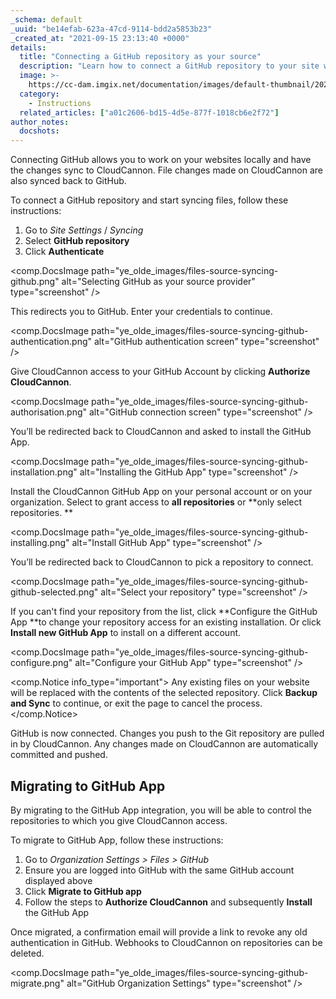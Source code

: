 ```yaml
---
_schema: default
_uuid: "be14efab-623a-47cd-9114-bdd2a5853b23"
_created_at: "2021-09-15 23:13:40 +0000"
details:
  title: "Connecting a GitHub repository as your source"
  description: "Learn how to connect a GitHub repository to your site with CloudCannon."
  image: >-
    https://cc-dam.imgix.net/documentation/images/default-thumbnail/2023-Q4/CloudCannon-Documentation-Thumbnail.png
  category:
    - Instructions
  related_articles: ["a01c2606-bd15-4d5e-877f-1018cb6e2f72"]
author_notes:
  docshots:
---
```


Connecting GitHub allows you to work on your websites locally and have the changes sync to CloudCannon. File changes made on CloudCannon are also synced back to GitHub.

To connect a GitHub repository and start syncing files, follow these instructions:

1. Go to *Site Settings* / *Syncing*
2. Select **GitHub repository**
3. Click **Authenticate**

<comp.DocsImage path="ye_olde_images/files-source-syncing-github.png" alt="Selecting GitHub as your source provider" type="screenshot" />

This redirects you to GitHub. Enter your credentials to continue.

<comp.DocsImage path="ye_olde_images/files-source-syncing-github-authentication.png" alt="GitHub authentication screen" type="screenshot" />

Give CloudCannon access to your GitHub Account by clicking **Authorize CloudCannon**.

<comp.DocsImage path="ye_olde_images/files-source-syncing-github-authorisation.png" alt="GitHub connection screen" type="screenshot" />

You’ll be redirected back to CloudCannon and asked to install the GitHub App.

<comp.DocsImage path="ye_olde_images/files-source-syncing-github-installation.png" alt="Installing the GitHub App" type="screenshot" />

Install the CloudCannon GitHub App on your personal account or on your organization. Select to grant access to **all repositories** or **only select repositories. **

<comp.DocsImage path="ye_olde_images/files-source-syncing-github-installing.png" alt="Install GitHub App" type="screenshot" />

You’ll be redirected back to CloudCannon  to pick a repository to connect.

<comp.DocsImage path="ye_olde_images/files-source-syncing-github-github-selected.png" alt="Select your repository" type="screenshot" />

If you can't find your repository from the list, click **Configure the GitHub App **to change your repository access for an existing installation. Or click **Install new GitHub App** to install on a different account.

<comp.DocsImage path="ye_olde_images/files-source-syncing-github-configure.png" alt="Configure your GitHub App" type="screenshot" />

<comp.Notice info_type="important">
  Any existing files on your website will be replaced with the contents of the selected repository. Click **Backup and Sync** to continue, or exit the page to cancel the process.
</comp.Notice>

GitHub is now connected. Changes you push to the Git repository are pulled in by CloudCannon. Any changes made on CloudCannon are automatically committed and pushed.

## Migrating to GitHub App
By migrating to the GitHub App integration, you will be able to control the repositories to which you give CloudCannon access.

To migrate to GitHub App, follow these instructions:

1. Go to *Organization Settings &gt; Files &gt; GitHub*
2. Ensure you are logged into GitHub with the same GitHub account displayed above
3. Click **Migrate to GitHub app**
4. Follow the steps to **Authorize CloudCannon** and subsequently **Install** the GitHub App

Once migrated, a confirmation email will provide a link to revoke any old authentication in GitHub. Webhooks to CloudCannon on repositories can be deleted.

<comp.DocsImage path="ye_olde_images/files-source-syncing-github-migrate.png" alt="GitHub Organization Settings" type="screenshot" />
